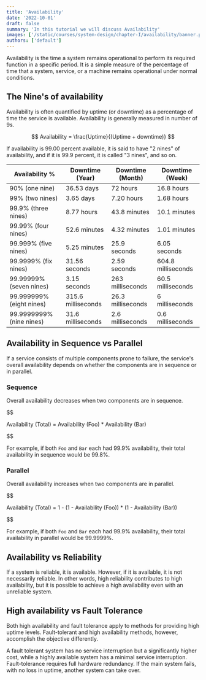 ```yaml
---
title: 'Availability'
date: '2022-10-01'
draft: false
summary: 'In this tutorial we will discuss Availability'
images: ['/static/courses/system-design/chapter-I/availability/banner.png']
authors: ['default']
---
```


Availability is the time a system remains operational to perform its required function in a specific period. It is a simple measure of the percentage of time that a system, service, or a machine remains operational under normal conditions.

## The Nine's of availability

Availability is often quantified by uptime (or downtime) as a percentage of time the service is available. Availability is generally measured in number of 9s.

$$
Availability = \frac{Uptime}{(Uptime + downtime)}
$$

If availability is 99.00 percent available, it is said to have "2 nines" of availability, and if it is 99.9 percent, it is called "3 nines", and so on.

| Availability %           | Downtime (Year)    | Downtime (Month)  | Downtime (Week)    |
| ------------------------ | ------------------ | ----------------- | ------------------ |
| 90% (one nine)           | 36.53 days         | 72 hours          | 16.8 hours         |
| 99% (two nines)          | 3.65 days          | 7.20 hours        | 1.68 hours         |
| 99.9% (three nines)      | 8.77 hours         | 43.8 minutes      | 10.1 minutes       |
| 99.99% (four nines)      | 52.6 minutes       | 4.32 minutes      | 1.01 minutes       |
| 99.999% (five nines)     | 5.25 minutes       | 25.9 seconds      | 6.05 seconds       |
| 99.9999% (fix nines)     | 31.56 seconds      | 2.59 seconds      | 604.8 milliseconds |
| 99.99999% (seven nines)  | 3.15 seconds       | 263 milliseconds  | 60.5 milliseconds  |
| 99.999999% (eight nines) | 315.6 milliseconds | 26.3 milliseconds | 6 milliseconds     |
| 99.9999999% (nine nines) | 31.6 milliseconds  | 2.6 milliseconds  | 0.6 milliseconds   |

## Availability in Sequence vs Parallel

If a service consists of multiple components prone to failure, the service's overall availability depends on whether the components are in sequence or in parallel.

### Sequence

Overall availability decreases when two components are in sequence.

$$

Availability (Total) = Availability (Foo) * Availability (Bar)


$$

For example, if both `Foo` and `Bar` each had 99.9% availability, their total availability in sequence would be 99.8%.

### Parallel

Overall availability increases when two components are in parallel.

$$

Availability (Total) = 1 - (1 - Availability (Foo)) * (1 - Availability (Bar))


$$

For example, if both `Foo` and `Bar` each had 99.9% availability, their total availability in parallel would be 99.9999%.

## Availability vs Reliability

If a system is reliable, it is available. However, if it is available, it is not necessarily reliable. In other words, high reliability contributes to high availability, but it is possible to achieve a high availability even with an unreliable system.

## High availability vs Fault Tolerance

Both high availability and fault tolerance apply to methods for providing high uptime levels. Fault-tolerant and high availability methods, however, accomplish the objective differently.

A fault tolerant system has no service interruption but a significantly higher cost, while a highly available system has a minimal service interruption. Fault-tolerance requires full hardware redundancy. If the main system fails, with no loss in uptime, another system can take over.
